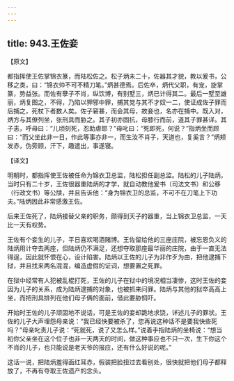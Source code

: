 ```yaml
---
---
---
```

title: 943.王佐妾
---



【原文】

都指挥使王佐掌锦衣篆，而陆松佐之。松子炳未二十，佐器其才貌，教以爰书，公移之类，曰：“锦衣帅不可不精刀笔。”炳甚德焉。后佐卒，炳代父职，有宠，旋掌篆，势益张。而佐有孽子不肖，纵饮博，有别墅三，炳已计得其二。最后一墅至雄丽，炳复图之，不得，乃陷以狎邪中罪，捕其党与其不才奴一二，使证成佐子罪而后捕之，死杖下者数人矣。佐子窘甚，而会其母，故妾也，名亦在捕中。既入对，炳方与其僚列坐，张刑具而胁之。其子初亦固抗，母膝行而前，道其子罪甚详。其子恚，呼母曰：“儿顷刻死，忍助虐耶？”母叱曰：“死即死，何说？”指炳坐而顾曰：“而父坐此非一日，作此等事亦非一，而生汝不肖子，天道也，复奚言？”炳颊发赤，伪旁顾，汗下，趣遣出，事遂寝。

【译文】

明朝时，都指挥使王佐被任命为锦衣卫总监，陆松担任副总监。陆松的儿子陆炳，当时只有二十岁，王佐很器重陆炳的才学，就自动教他爰书（司法文书）和公移（行政文书）等公牍，并且告诉他：“身为锦衣卫的总监，不可不在刀笔上下功夫。”陆炳因此非常感激王佐。

后来王佐死了，陆炳接替父亲的职务，颇得到天子的器重，当上锦衣卫总监，一天比一天有权势。

王佐有个妾生的儿子，平日喜欢喝酒赌博。王佐留给他的三座庄院，被忘恩负义的陆炳用计夺去两座，但陆炳仍不满足，还想夺取那座最华丽的庄院，由于一直无法得逞，因此就怀恨在心，设计陷害。陆炳以王佐的儿子为非作歹为由，把他逮捕下狱，并且找来两名混混，编造虚假的证词，想要置之死罪。

在狱中经常有人犯被乱棍打死，王佐的儿子在狱中的境况相当凄惨，这时王佐的妾因为儿子的关系，成为陆炳逮捕的对象，也被抓来问罪。陆炳与其他的狱卒高高上坐，而把刑具排列在他们母子俩的面前，借此要胁恫吓。

开始时王佐的儿子顽固地不说话，可是王佐的妾却跪地求饶，详述儿子的罪状。王佐的儿子大声埋怨母亲说：“我已经快要被杀了，您再说这种话不是要我快些死吗？”母亲叱责儿子说：“死就死，说了又怎么样。”说着手指陆炳的坐椅说：“想当初你父亲坐在这个位子也非一天两天的时间，做这种事应也不只一次，生下你这个不肖的儿子，也只能说是老天爷的报应，还有什么好说的呢。”

这话一说，把陆炳羞得面红耳赤，假装把脸扭过去看别处，很快就把他们母子都释放了，不再有夺取王佐遗产的念头。